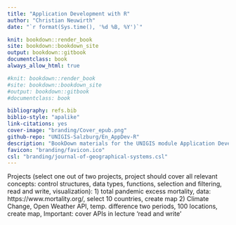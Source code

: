 ```yaml
--- 
title: "Application Development with R"
author: "Christian Neuwirth"
date: "`r format(Sys.time(), '%d %B, %Y')`"

knit: bookdown::render_book
site: bookdown::bookdown_site
output: bookdown::gitbook
documentclass: book
always_allow_html: true

#knit: bookdown::render_book
#site: bookdown::bookdown_site
#output: bookdown::gitbook
#documentclass: book

bibliography: refs.bib
biblio-style: "apalike"
link-citations: yes
cover-image: "branding/Cover_epub.png"
github-repo: "UNIGIS-Salzburg/En_AppDev-R"
description: "BookDown materials for the UNIGIS module Application Development - Introduction to R."
favicon: "branding/favicon.ico"
csl: "branding/journal-of-geographical-systems.csl"
---
```



Projects (select one out of two projects, project should cover all relevant concepts: control structures, data types, functions, selection and filtering, read and write, visualization):
1) total pandemic excess mortality, data: https://www.mortality.org/, select 10 countries, create map
2) Climate Change, Open Weather API, temp. difference two periods, 100 locations, create map, Important: cover APIs in lecture 'read and write'